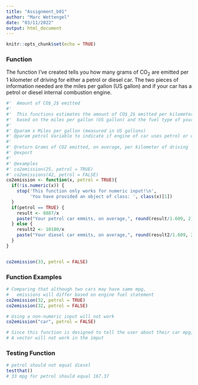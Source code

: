 ```yaml
---
title: "Assignment_b01"
author: "Marc Wettengel"
date: "03/11/2022"
output: html_document
---
```


```r
knitr::opts_chunk$set(echo = TRUE)
```

### Function

The function I've created tells you how many grams of CO$_2$ are emitted per 1 kilometer of driving for either a petrol or diesel car. The two pieces of information needed are the miles per gallon (US gallon) and if your car has a petrol or diesel internal combustion engine. 

```r
#'  Amount of CO$_2$ emitted
#'  
#'  This functions estimates the amount of CO$_2$ emitted per kilometer driven 
#'  based on the miles per gallon (US gallon) and the fuel type of your car. 
#'
#' @param x Miles per gallon (measured in US gallons)
#' @param petrol Variable to indicate if engine of car uses petrol or diesel fuel
#'
#' @return Grams of CO2 emitted, on average, per kilometer of driving
#' @export 
#'
#' @examples 
#' co2emission(25, petrol = TRUE)
#' co2emissions(42, petrol = FALSE)
co2emission <- function(x, petrol = TRUE){
  if(!is.numeric(x)) { 
    stop('This function only works for numeric input!\n',
         'You have provided an object of class: ', class(x)[1])
  }
  if(petrol == TRUE) {
    result <- 8887/x
    paste("Your petrol car emmits, on average,", round(result/1.609, 2), "grams of co2 per km driven")
  } else {
    result2 <- 10180/x
    paste("Your diesel car emmits, on average,", round(result2/1.609, 2), "grams of co2 per km driven")
  }
}


co2emission(33, petrol = FALSE)
```

### Function Examples

```r
# Comparing that although two cars may have same mpg, 
#   emissions will differ based on engine fuel statement 
co2emission(32, petrol = TRUE)
co2emission(32, petrol = FALSE)

# Using a non-numeric input will not work
co2emission("car", petrol = FALSE)

# Since this function is designed to tell the user about their car mpg,
# A vector will not work in the imput
```

### Testing Function

```r
# petrol should not equal diesel
testthat()
# 33 mpg for petrol should equal 167.37
```



```r

```

